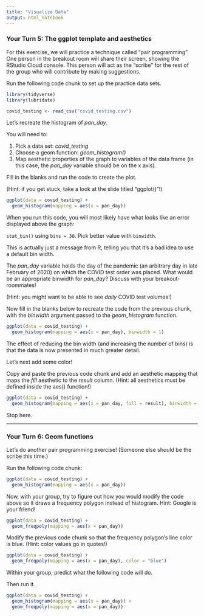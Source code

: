 ```yaml
---
title: "Visualize Data"
output: html_notebook
---
```


### Your Turn 5: The ggplot template and aesthetics

For this exercise, we will practice a technique called "pair programming". One person in the breakout room will share their screen, showing the RStudio Cloud console. This person will act as the "scribe" for the rest of the group who will contribute by making suggestions. 

Run the following code chunk to set up the practice data sets.

```r
library(tidyverse)
library(lubridate)

covid_testing <- read_csv("covid_testing.csv") 
```



Let's recreate the histogram of *pan_day*. 

You will need to:

1. Pick a data set: *covid_testing*
2. Choose a geom function: *geom_histogram()*
3. Map aesthetic properties of the graph to variables of the data frame (in this case, the *pan_day* variable should be on the x axis).

Fill in the blanks and run the code to create the plot.

(Hint: if you get stuck, take a look at the slide titled "ggplot()"!)

```r
ggplot(data = covid_testing) +
  geom_histogram(mapping = aes(x = pan_day))
```


When you run this code, you will most likely have what looks like an error displayed above the graph:

  `stat_bin()` using `bins = 30`. Pick better value with `binwidth`.

This is actually just a message from R, telling you that it's a bad idea to use a default bin width. 

The *pan_day* variable holds the day of the pandemic (an arbitrary day in late February of 2020) on which the COVID test order was placed. What would be an appropriate binwidth for *pan_day*? Discuss with your breakout-roommates! 

(Hint: you might want to be able to see _daily_ COVID test volumes!)

Now fill in the blanks below to recreate the code from the previous chunk, with the *binwidth* argument passed to the *geom_histogram* function. 

```r
ggplot(data = covid_testing) +
  geom_histogram(mapping = aes(x = pan_day), binwidth = 1)
```


The effect of reducing the bin width (and increasing the number of bins) is that the data is now presented in much greater detail. 

Let's next add some color!

Copy and paste the previous code chunk and add an aesthetic mapping that maps the *fill* aesthetic to the *result* column. (Hint: all aesthetics must be defined inside the aes() function!)

```r
ggplot(data = covid_testing) +
  geom_histogram(mapping = aes(x = pan_day, fill = result), binwidth = 1)
```


Stop here.

*******************************************************





### Your Turn 6: Geom functions

Let's do another pair programming exercise! (Someone else should be the scribe this time.)

Run the following code chunk:

```r
ggplot(data = covid_testing) +
  geom_histogram(mapping = aes(x = pan_day))
```


Now, with your group, try to figure out how you would modify the code above so it draws a frequency polygon instead of histogram. Hint: Google is your friend!

```r
ggplot(data = covid_testing) +
  geom_freqpoly(mapping = aes(x = pan_day))
```


Modify the previous code chunk so that the frequency polygon's line color is blue. (Hint: color values go in quotes!)


```r
ggplot(data = covid_testing) +
  geom_freqpoly(mapping = aes(x = pan_day), color = "blue")
```




Within your group, predict what the following code will do. 

Then run it.

```r
ggplot(data = covid_testing) +
  geom_histogram(mapping = aes(x = pan_day)) +
  geom_freqpoly(mapping = aes(x = pan_day))
```

